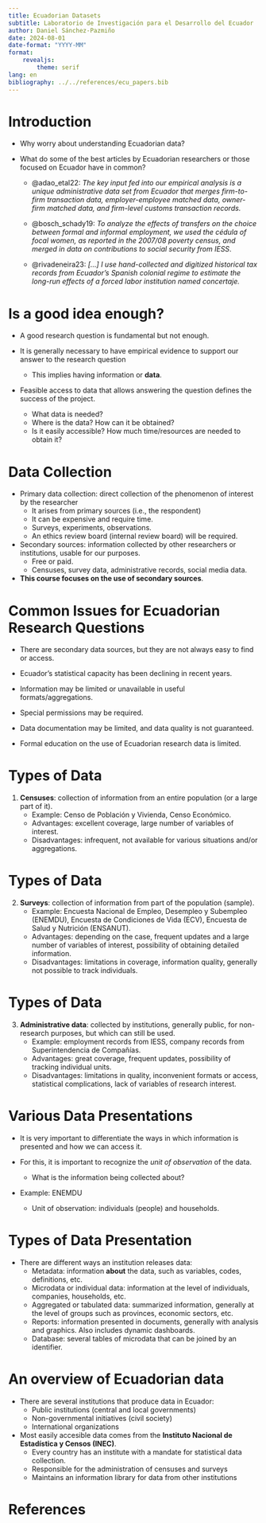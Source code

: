 ```yaml
---
title: Ecuadorian Datasets
subtitle: Laboratorio de Investigación para el Desarrollo del Ecuador
author: Daniel Sánchez-Pazmiño
date: 2024-08-01
date-format: "YYYY-MM"
format: 
    revealjs:
        theme: serif
lang: en
bibliography: ../../references/ecu_papers.bib
---
```


# Introduction {.smaller}

- Why worry about understanding Ecuadorian data?

- What do some of the best articles by Ecuadorian researchers or those focused on Ecuador have in common?

    - @adao_etal22: *The key input fed into our empirical analysis is a unique administrative data set from Ecuador that merges firm-to-firm transaction data, employer-employee matched data, owner-firm matched data, and firm-level customs transaction records.*

    - @bosch_schady19: *To analyze the effects of transfers on the choice between formal and informal employment, we used the cédula of focal women, as reported in the 2007/08 poverty census, and merged in data on contributions to social security from IESS*.

    - @rivadeneira23: *[...] I use hand-collected and digitized historical tax records from Ecuador’s Spanish colonial regime to estimate the long-run effects of a forced labor institution named concertaje.*

# Is a good idea enough? {.smaller}

- A good research question is fundamental but not enough.

- It is generally necessary to have empirical evidence to support our answer to the research question
    - This implies having information or **data**.

- Feasible access to data that allows answering the question defines the success of the project.
    - What data is needed?
    - Where is the data? How can it be obtained?
    - Is it easily accessible? How much time/resources are needed to obtain it?

# Data Collection {.smaller}

- Primary data collection: direct collection of the phenomenon of interest by the researcher
    - It arises from primary sources (i.e., the respondent)
    - It can be expensive and require time.
    - Surveys, experiments, observations.
    - An ethics review board (internal review board) will be required.

- Secondary sources: information collected by other researchers or institutions, usable for our purposes.
    - Free or paid.
    - Censuses, survey data, administrative records, social media data.

- **This course focuses on the use of secondary sources**.

# Common Issues for Ecuadorian Research Questions {.smaller}

- There are secondary data sources, but they are not always easy to find or access.

- Ecuador's statistical capacity has been declining in recent years.

- Information may be limited or unavailable in useful formats/aggregations.

- Special permissions may be required.

- Data documentation may be limited, and data quality is not guaranteed.

- Formal education on the use of Ecuadorian research data is limited.

# Types of Data {.smaller}

1. **Censuses**: collection of information from an entire population (or a large part of it).
    - Example: Censo de Población y Vivienda, Censo Económico.
    - Advantages: excellent coverage, large number of variables of interest.
    - Disadvantages: infrequent, not available for various situations and/or aggregations.

# Types of Data {.smaller}

2. **Surveys**: collection of information from part of the population (sample).
    - Example: Encuesta Nacional de Empleo, Desempleo y Subempleo (ENEMDU), Encuesta de Condiciones de Vida (ECV), Encuesta de Salud y Nutrición (ENSANUT).
    - Advantages: depending on the case, frequent updates and a large number of variables of interest, possibility of obtaining detailed information.
    - Disadvantages: limitations in coverage, information quality, generally not possible to track individuals.

# Types of Data {.smaller}

3. **Administrative data**: collected by institutions, generally public, for non-research purposes, but which can still be used.
    - Example: employment records from IESS, company records from Superintendencia de Compañías.
    - Advantages: great coverage, frequent updates, possibility of tracking individual units.
    - Disadvantages: limitations in quality, inconvenient formats or access, statistical complications, lack of variables of research interest.

# Various Data Presentations {.smaller}

- It is very important to differentiate the ways in which information is presented and how we can access it.

- For this, it is important to recognize the *unit of observation* of the data.
    - What is the information being collected about?

- Example: ENEMDU
    - Unit of observation: individuals (people) and households.

# Types of Data Presentation {.smaller}

- There are different ways an institution releases data:
    - Metadata: information **about** the data, such as variables, codes, definitions, etc.
    - Microdata or individual data: information at the level of individuals, companies, households, etc.
    - Aggregated or tabulated data: summarized information, generally at the level of groups such as provinces, economic sectors, etc.
    - Reports: information presented in documents, generally with analysis and graphics. Also includes dynamic dashboards.
    - Database: several tables of microdata that can be joined by an identifier.

# An overview of Ecuadorian data {.smaller}

- There are several institutions that produce data in Ecuador:
    - Public institutions (central and local governments)
    - Non-governmental initiatives (civil society)
    - International organizations

- Most easily accesible data comes from the **Instituto Nacional de Estadística y Censos (INEC)**.
    - Every country has an institute with a mandate for statistical data collection.
    - Responsible for the administration of censuses and surveys
    - Maintains an information library for data from other institutions

# References {.smaller}

:::{.references}

:::